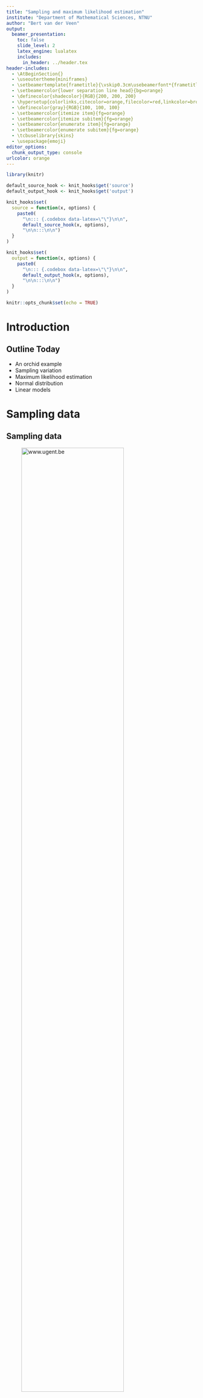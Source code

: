 ```yaml
---
title: "Sampling and maximum likelihood estimation"
institute: "Department of Mathematical Sciences, NTNU"
author: "Bert van der Veen"
output: 
  beamer_presentation:
    toc: false
    slide_level: 2
    latex_engine: lualatex
    includes:
      in_header: ../header.tex
header-includes:
  - \AtBeginSection{}
  - \useoutertheme{miniframes}
  - \setbeamertemplate{frametitle}{\vskip0.3cm\usebeamerfont*{frametitle}\insertframetitle\vskip-1.5ex\begin{beamercolorbox}[colsep=0.2pt, wd=\textwidth]{lower separation line head}\end{beamercolorbox}}
  - \setbeamercolor{lower separation line head}{bg=orange}
  - \definecolor{shadecolor}{RGB}{200, 200, 200}
  - \hypersetup{colorlinks,citecolor=orange,filecolor=red,linkcolor=brown,urlcolor=blue}
  - \definecolor{gray}{RGB}{100, 100, 100}
  - \setbeamercolor{itemize item}{fg=orange}
  - \setbeamercolor{itemize subitem}{fg=orange}
  - \setbeamercolor{enumerate item}{fg=orange}
  - \setbeamercolor{enumerate subitem}{fg=orange}
  - \tcbuselibrary{skins}
  - \usepackage{emoji}
editor_options: 
  chunk_output_type: console
urlcolor: orange
---
```


```r
library(knitr)

default_source_hook <- knit_hooks$get('source')
default_output_hook <- knit_hooks$get('output')

knit_hooks$set(
  source = function(x, options) {
    paste0(
      "\n::: {.codebox data-latex=\"\"}\n\n",
      default_source_hook(x, options),
      "\n\n:::\n\n")
  }
)

knit_hooks$set(
  output = function(x, options) {
    paste0(
      "\n::: {.codebox data-latex=\"\"}\n\n",
      default_output_hook(x, options),
      "\n\n:::\n\n")
  }
)

knitr::opts_chunk$set(echo = TRUE)
```

# Introduction

## Outline Today

- An orchid example
- Sampling variation
- Maximum likelihood estimation  
- Normal distribution
- Linear models

# Sampling data

## Sampling data

![www.ugent.be](grassland.jpeg){width=80%}

A nice field with orchids.  \newline

How do we find the proportion of orchids?

---

## What is the proportion of orchids?

\columnsbegin
\column{0.6\textwidth}
![www.ugent.be](grassland.jpeg)
\column{0.4\textwidth}
We decide to walk through the field and at 10 places record when we find an orchid (1) or not (0)
\columnsend
\columnsbegin
\column{0.2\textwidth}
![wikimedia](gevlekte_orchis.jpg)
\column{0.8\textwidth}
\begin{enumerate}
\item First time: 5 orchids from 10 picks (5/10 = 0.5)
\end{enumerate}
\columnsend

## What is the proportion of orchids?

\columnsbegin
\column{0.6\textwidth}
![www.ugent.be](grassland.jpeg)
\column{0.4\textwidth}
We decide to walk through the field and at 10 places record when we find an orchid (1) or not (0)
\columnsend
\columnsbegin
\column{0.2\textwidth}
![wikimedia](gevlekte_orchis.jpg)
\column{0.8\textwidth}
\begin{enumerate}
\item First time: 5 orchids from 10 picks (5/10 = 0.5)
\item Second time: 2 orchids from 10 picks (2/10 = 0.2)
\item Third time: 8 orchids from 10 picks (8/10 = 0.8)
\end{enumerate}
\columnsend

So, the same data can give different estimates. Why is that?

## What is the proportion of orchids?

We conclude, half of the flowers are orchids (15/30 = 0.5). But encounter this guy:

\columnsbegin
\column{0.4\textwidth}
![](ecologist.jpg)

He tells us that the true proportion of orchids is 0.4.
\column{0.6\textwidth}
\begin{itemize}
\item What caused our estimate of the proportion of orchids to be inaccurate?
\item And why did we not get the same proportion of orchids every time?
\end{itemize}
\columnsend

## The binomial distribution

\begin{equation}
f(y_i;n_{picks},\pi) = y_i\log\{\pi\}+(n_{picks}-y_i)\log\{1-\pi\} +constant
\end{equation}

- Density: `dbinom`
- Number generator: `rbinom``

## Simulation: counting orchids once

```r
set.seed(12345) # For reproducibility
p.orchid = 0.4 # The true proportion of orchids
n.picks = 10 # The number of picks in the field
n.times = 1
# Collect data
y <- rbinom(n.times, size = n.picks, prob = p.orchid) 
y/n.picks # Proportion of orchids
```

## Simulation: counting orchids once

What if we sample the whole field once?

```r
set.seed(12345) # For reproducibility
n.times = 1e5 # The number of picks in the field
n.picks <- 1
 # Collect data
y <- rbinom(n.times, size = n.picks, prob = p.orchid)
mean(y/n.picks) # Proportion of orchids
```

## Simulation: counting orchids 50x10 times

```r
set.seed(12345) # For reproducibility
n.times <- 50
n.picks = 10 # The number of picks in the field
# Collect data
y <- rbinom(n.times, size = n.picks, prob = p.orchid) 
hist(y, xlab = "Proportion of orchids", 
     ylab = "Number of samplings")
```

## Simulation: counting orchids 50x10 times

```r
plot(table(y/n.picks), xlab = "Proportion of orchids", ylab = "Number of samplings")
abline(v= 0.4, col = "red", lty = "dashed")
```

As you see, we have variability in our estimate of the proportion of orchids.

- Can we summarize this variation?
- Preferably without collecting data many times

## The strategy

- Collect data
- Learn about the variation in that data
  - We need a model for that
- Work out distribution of the estimates
  - And find the "best" estimate
- Conclude if our answer is robust
  - Q: Are more than half of the flowers in this field orchids?
  
## Q: Are more than half of the flowers in this field orchids?

- Exclude rare events, and decide on an acceptable margin of error (5%)
- What is the range our parameter is estimated to be 95% of the time?

```r
quantile(y/n.picks,c(0.025,.975))
```

So 50 times 10 picks tell us little.

## Q: Are more than half of the flowers in this field orchids?

```r
set.seed(12345)
n.picks = 100
n.times <- 50
# Collecting data
y <- rbinom(n.times, size = n.picks, prob = p.orchid) 
quantile(y/n.picks,c(0.025,.975))
```

50 times 100 picks reduces the variability in the proportion of observed orchids. 
Most of the time we will find fewer orchids than other flowers.

## On average, we will get it right.

```r
set.seed(12345)
n.picks = 1;n.times <- 100
y <- rbinom(n.times, size = n.picks, prob = p.orchid)
quantile(y/n.picks,c(0.025,.975))
mean(y/n.picks)
```
<!--not sure about this slide: MLE not unbiasde-->
<!--q for bob: why doesnt increasing n reduces variability? Only number of trials-->

## Estimator and Estimand

- Estimand: the parameter we want to estimate, the true population level parameter
- Estimator: how we are estimating it $\hat{p}_{orchid} = \frac{y}{n.picks}$
  - Why is this a good estimator?
- Estimate: the parameter value based on the data

# MLE

## Estimating parameters and quatifying uncertainty

\columnsbegin
\column{0.5\textwidth}
\begin{itemize}
\item We do not usually have infinite amounts of data
\item So how can we quantify variability of the estimator?
\item We need a model for the process that generates the data
\end{itemize}
\column{0.5\textwidth}
![](datameme.jpg)
\columnsend

## The likelihood: single data point

\begin{equation}
\mathcal{L}(y_i;\Theta) = f(y_i;\Theta)
\end{equation}

The probability of obtaining our data assuming $\Theta$ is the true parameter(s).

## The likelihood: multiple data points (2)

\begin{equation}
\mathcal{L}(\textbf{y};\Theta) = \prod \limits^n_i f(y_i;\Theta)
\end{equation}

We just multiply! (assumes independence)

## The likelihood (3)


```r
plot(dnorm, from = -1, to = 1, xlab = "Some parameter", ylab = "Likelihood")
```

Likelihood tells us about:

- The (set of) parameter estimates that most likely generated the data
- The information contained in our data

## The log-likelihood

\begin{equation}
\log\{\mathcal{L}(\textbf{y};\Theta)\} = \sum \limits^n_i \log\{f(y_i;\Theta)\}
\end{equation}


```r
ll <- function(x)dnorm(x, log = TRUE)
plot(ll, from = -1, to = 1, xlab = "Some parameter", ylab = "log-Likelihood")
```

Usually, we work with the log-likelihood. The maximum is the same and it is easier. So we just add things together.

## Back to the orchid example

- Data is binary or counts
- Which follows a binomial likelihood (only as example, for now)

\begin{equation}
f(y_i;n_{picks},\pi) = y_i\log\{\pi\}+(n_{picks}-y_i)\log\{1-\pi\} +constant
\end{equation}

- $N = n_{picks}$ trials
- $r = y_i$ successes (orchids)
- $\pi$ the probability of success (proportion of orchids)

Assumptions

- Each pick is independent from the next
- $\pi$ is the same for all observations 

## Finding the proportion of orchids
```r
set.seed(12345)
n.picks = 100
n.times <- 50
y <- rbinom(n.times, size = n.picks, prob = p.orchid) # Collecting data
```

```r
ll <- function(p, n.picks, y)prod(dbinom(y, n.picks,p))
phat <- seq(0.35,0.45,length.out=3)
plot(sapply(phat, ll, n.picks = n.picks, y = y), 
     x = phat, type = "l", xlab=expression(hat(pi)), ylab="Likelihood")
```

## Finding the proportion of orchids (2)
```r
set.seed(12345)
n.picks = 100
n.times <- 50
y <- rbinom(n.times, size = n.picks, prob = p.orchid) # Collecting data
```

```r
ll <- function(p, n.picks, y)prod(dbinom(y, n.picks,p))
phat <- seq(0.35,0.45,length.out=1000)
plot(sapply(phat, ll, n.picks = n.picks, y = y),
     x = phat, type = "l", xlab=expression(hat(pi)), ylab="Likelihood")
```

## Maximising the likelhood

Trying many values (grid) is very inefficient

We can:

- analytically: do mathematics
- numerically: use an algorithm (as in GLMs)
- simulation: try many values

## Finding the maximum

```r
par(mfrow=c(2,2))
ll <- function(p, n.picks, y)sum(dbinom(y, n.picks,p, log = TRUE))
phat <- seq(0.35,0.45,length.out=1000)
lls <- sapply(phat, ll, n.picks = n.picks, y = y)
grad.dbinom=function(y, n.picks, prob) {
    sum(y/prob - (n.picks - y)/(1-prob))
}

p = c(0.36,0.38,0.40, 0.42)
for(i in p){
b<-grad.dbinom(y,n.picks,i)
a<--b*i+ll(i,n.picks,y)
pphat <- phat[order(abs(phat-i),decreasing=FALSE)[1:200]]
plot(lls, x = phat, type = "l", xlab=expression(hat(pi)), ylab="log-Likelihood", lty = "dashed",main = i)
segments(x0=i,x1 = i, y0=ll(0.1,n.picks,y), y1= ll(i,n.picks,y), col="red", lty = "dotted")
lines(x=pphat,y=a+b*pphat, col = "red")
}
```

## Finding the maximum: gradient

```r
phat =  seq(0.05,0.95,length.out=1000)
plot(sapply(phat, grad.dbinom, y=y, n.picks = n.picks),
     x = phat, type = "l", xlab=expression(hat(pi)), 
     ylab="Gradient", lty = "dashed")
abline(h=0, col = "red")
```

## Finding the maximum: mathy bits

Our function:
\begin{equation}
\log\{\mathcal{L}(\textbf{y};n_{picks})\} = \sum \limits^{n_{times}}_{i=1} y_i\log\{\pi\}+(n_{picks}-y_i)\log\{1-\pi\} +constant
\end{equation}

Slope of the likelihood:
\begin{equation}
\frac{\partial\log\{\mathcal{L}(\textbf{y};n_{picks})\}}{\partial\pi} = \sum \limits^{n_{times}}_{i=1} \frac{y_i}{\pi} - \frac{n_{picks}-y_i}{1-\pi}
\end{equation}

Estimator:
\begin{equation}
0 = \sum \limits^{n_{times}}_{i=1} \frac{y_i}{\pi} - \frac{n_{picks}-y_i}{1-\pi}
\end{equation}

(i.e., the proportion of successes!)

## Maximum likelihood estimation: summary

No ideal properties in finite samples. But as we get more data:

- Get things right with a lot of data (consistency)
- Is the best estimator (in terms of RMSE) in large samples of consistent estimators

Often does well in practice anyway \emoji{smile}

## Letting \texttt{R} do the work

```r
optimize(ll, n.picks = n.picks, y=y,
         lower = 0, upper = 1, maximum = TRUE)
```

- Usually there is more than 1 parameter, much harder

# Uncertainty

(an estimate of) Width of the likelihood:
\begin{equation}
\frac{\partial\log\{\mathcal{L}(\textbf{y};n_{picks})\}}{\partial\pi^2} = \sum \limits^{n_{times}}_{i=1} -\frac{y_i}{\pi^2}-\frac{n_{picks}-y_i}{(1-\pi)^2} 
\end{equation}

```r
ll <- function(p, n.picks, y)prod(dbinom(y, n.picks,p))
phat <- seq(0.35,0.45,length.out=1000)
plot(sapply(phat, ll, n.picks = n.picks, y = y), x = phat, type = "l", xlab=expression(hat(pi)), ylab="Likelihood", lty = "dashed")
p = optimize(ll, n.picks = n.picks, y=y,
         lower = 0, upper = 1, maximum = TRUE)
se = sqrt(1/(sum(y/p$maximum^2+(n.picks-y)/(1-p$maximum)^2)))

points(x=p$maximum, y=p$objective,col="red")
abline(v=p$maximum+1.96*se, col="red")
abline(v=p$maximum-1.96*se, col="red")
```

## Putting it all together

\columnsbegin
\column{0.7\textwidth}
\begin{itemize}
\item We collect data
\item We estimate a parameter of interest
\item If we collected data again, we get many different estimates
\begin{itemize}
  \item This forms a \textit{sampling} distribution
\end{itemize}
\item We summarize this variability
\item The width of this sampling distribution tells us the variability
\item Instead of collecting data many times, we estimate parameters with MLE
\begin{itemize}
  \item This also allows us to quantify the variability
\end{itemize}
\end{itemize}
\column{0.3\textwidth}
![](likelihood_boromir.jpg)
\columnsend

## 95% Confidence intervals

Estimate of the range that the true parameter will fall in 95% of the time. 

Different methods exist. Based on MLE not quite correct for the Binomial distribution due to **assumptions**.

## Why not?

```r
set.seed(12345)
p.orchid = 0.01
n.times <- 10
n.picks =10
y <- rbinom(n.times, size = n.picks, prob = p.orchid) 
```

```r
ll <- function(p, n.picks, y)prod(dbinom(y, n.picks,p))
phat <- seq(1e-10,0.2,length.out=1000)
plot(sapply(phat, ll, n.picks = n.picks, y = y), x = phat, type = "l", xlab=expression(hat(pi)), ylab="Likelihood", lty = "dashed", xlim = c(-0.1,0.1))
p = optimize(ll, n.picks = n.picks, y=y,
         lower = 0, upper = 1, maximum = TRUE)
se = sqrt(1/(sum(y/p$maximum^2+(n.picks-y)/(1-p$maximum)^2)))

points(x=p$maximum, y=p$objective,col="red")
abline(v=p$maximum+1.96*se, col="red")
abline(v=p$maximum-1.96*se, col="red")
```

## Why not? (2)

```r
set.seed(12345)
p.orchid = 0.99
n.times <- 10
n.picks =10
y <- rbinom(n.times, size = n.picks, prob = p.orchid) 
```

```r
ll <- function(p, n.picks, y)prod(dbinom(y, n.picks,p))
phat <- seq(0.95,1-1e-12,length.out=1000)
plot(sapply(phat, ll, n.picks = n.picks, y = y), x = phat, type = "l", xlab=expression(hat(pi)), ylab="Likelihood", lty = "dashed", xlim = c(0.95,1.02))
p = optimize(ll, n.picks = n.picks, y=y,
         lower = 0, upper = 1, maximum = TRUE)
se = sqrt(1/(sum(y/p$maximum^2+(n.picks-y)/(1-p$maximum)^2)))

points(x=p$maximum, y=p$objective,col="red")
abline(v=p$maximum+1.96*se, col="red")
abline(v=p$maximum-1.96*se, col="red")
```

## Why is uncertainty so important

- Our sampling distribution estimates needs summarizing
- Tells us if we expect our answer to be the same if we repeated the study
- I.e., not so important for the *dataset* but important for *multiple datasets*

Afterall, we are looking for a robust recommendation.

## Confidence intervals

*An interval that contains the true value in 95% of repeated samples*\newline
(in large samples)

\columnsbegin
\column{0.6\textwidth}
Be careful with interpretation, and with assumptions.
\begin{itemize}
\item Any computed interval either contains the truth, or it does not
\item Not the range that the true parameter falls in with 95% probability
\item Other misinterpretations
\end{itemize}

\textbf{Assumes:}
\begin{itemize}
\item Asymptotic normality
\item inverse Hessian gives covariance of estimators
\end{itemize}

\column{0.5\textwidth}
- Can be interpreted as a kind of statistical test
- Or generally as "evidence"

\textbf{Gets smaller with:}
\begin{itemize}
\item More information
\item Less variability
\item The confidence level
\end{itemize}
\columnsend

## Repetition

```r
p.orchid = 0.4
n.times <- 10
n.picks = 10
CI <- NULL
for(i in 1:20){
y <- rbinom(n.times, size = n.picks, prob = p.orchid) 
CI <- rbind(CI,quantile(y/n.picks,c(0.025,.975)))
}

plot(1,1, type="n", xlim=range(CI), ylim=range(1:20), xlab=expression(hat(pi)), ylab="Replicate")
arrows(x0=CI[,1], y0=1:20, x1=CI[,2], y1=1:20, lwd=1.2, angle = 90, code=3, length=0.05)
abline(v=0.4, col="red")
```

# Summary

- Our data comes from a population
- That population is generated by a model
- The model has parameters that we want to find
- We do that based on our data
- Our data is a sample, so it is not a perfect representation of the population
- We need to sample many times to get an idea of variability due to our sampling
- We summarize this with a sampling distribution of our estimates
- And use that to draw a conclusion

## My questions

Menti for "quiz"?
Why not just use a single dataset?
--TODO

## Questions?

\centering

![](questions.jpg){height=75%}
